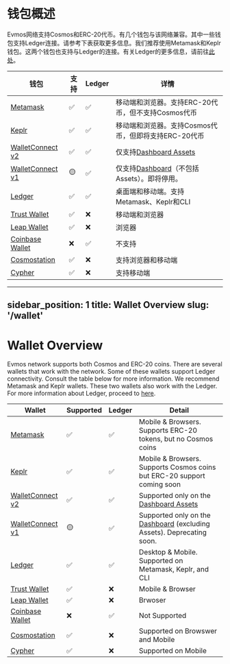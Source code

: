 # 钱包概述

Evmos网络支持Cosmos和ERC-20代币。有几个钱包与该网络兼容。其中一些钱包支持Ledger连接。请参考下表获取更多信息。我们推荐使用Metamask和Keplr钱包。这两个钱包也支持与Ledger的连接。有关Ledger的更多信息，请前往[此处](./connect-your-wallet/ledger)。

| 钱包                 | 支持  | Ledger | 详情                                  |
| ---------------------- | ---------- |---------|-------------------------------------------
| [Metamask](https://metamask.io/)               | ✅   | ✅    | 移动端和浏览器。支持ERC-20代币，但不支持Cosmos代币|
| [Keplr](https://www.keplr.app/)                  | ✅ | ✅        | 移动端和浏览器。支持Cosmos代币，但即将支持ERC-20代币 |
| [WalletConnect v2](https://docs.walletconnect.com/2.0)       | ✅   | ✅      | 仅支持[Dashboard Assets](https://app.evmos.org/assets)
| [WalletConnect v1](https://docs.walletconnect.com/1.0/)       | 🟡   | ✅      | 仅支持[Dashboard](https://app.evmos.org/)（不包括Assets）。即将停用。 |
| [Ledger](https://www.ledger.com/)                 | ✅   | ✅      | 桌面端和移动端。支持Metamask、Keplr和CLI |
| [Trust Wallet](https://trustwallet.com/)           | ✅   | ❌      | 移动端和浏览器 |
| [Leap Wallet](https://www.leapwallet.io/)           | ✅   | ❌      | 浏览器 |
| [Coinbase Wallet](https://www.coinbase.com/wallet)           | ❌   | ✅      | 不支持 |
| [Cosmostation](https://wallet.cosmostation.io/cosmos)           | ✅   | ❌      | 支持浏览器和移动端 |
| [Cypher](https://www.cypherwallet.io/)           | ✅   | ❌      | 支持移动端 |


---
sidebar_position: 1
title: Wallet Overview
slug: '/wallet'
---

# Wallet Overview

Evmos network supports both Cosmos and ERC-20 coins. There are several wallets that work with the network. Some of these wallets support Ledger connectivity. Consult the table below for more information. We recommend Metamask and Keplr wallets. These two wallets also work with the Ledger. For more information about Ledger, proceed to [here](./connect-your-wallet/ledger).

| Wallet                 | Supported  | Ledger | Detail                                  |
| ---------------------- | ---------- |---------|-------------------------------------------
| [Metamask](https://metamask.io/)               | ✅   | ✅    | Mobile & Browsers. Supports ERC-20 tokens, but no Cosmos coins|
| [Keplr](https://www.keplr.app/)                  | ✅ | ✅        | Mobile & Browsers. Supports Cosmos coins but ERC-20 support coming soon |
| [WalletConnect v2](https://docs.walletconnect.com/2.0)       | ✅   | ✅      | Supported only on the [Dashboard Assets](https://app.evmos.org/assets)
| [WalletConnect v1](https://docs.walletconnect.com/1.0/)       | 🟡   | ✅      | Supported only on the [Dashboard](https://app.evmos.org/) (excluding Assets). Deprecating soon. |
| [Ledger](https://www.ledger.com/)                 | ✅   | ✅      | Desktop & Mobile. Supported on Metamask, Keplr, and CLI |
| [Trust Wallet](https://trustwallet.com/)           | ✅   | ❌      | Mobile & Browser |
| [Leap Wallet](https://www.leapwallet.io/)           | ✅   | ❌      | Brwoser |
| [Coinbase Wallet](https://www.coinbase.com/wallet)           | ❌   | ✅      | Not Supported |
| [Cosmostation](https://wallet.cosmostation.io/cosmos)           | ✅   | ❌      | Supported on Browswer and Mobile |
| [Cypher](https://www.cypherwallet.io/)           | ✅   | ❌      | Supported on Mobile |